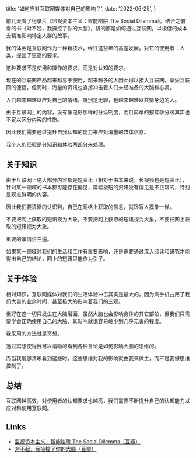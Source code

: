 
  title: '如何应对互联网媒体对自己的影响？',
  date: '2022-06-25',
}


前几天看了纪录片《监视资本主义：智能陷阱 The Social Dilemma》，结合之前看的书《对不起，我操控了你的大脑》，讲的都是如何通过互联网，以极低的成本去精准影响特定人群的故事。

我的体会是互联网作为一种新技术，经过这些年的高速发展，对它的使用者：人类，提出了更高的要求。

这种要求不是使用和操作的要求，而是对认知的要求。

现在的互联网产品越来越易于使用，越来越多的人因此得以接入互联网，享受互联网的便捷，但同时，海量的资讯也直接冲击着人们未经准备的大脑和心灵。

人们越来越难以应对自己的情绪，特别是无聊，也越来越难以共情身边的人。

由于互联网上的内容，没有像电影那样的分级制度，而且简单的按年龄分级其实也不足以区分内容的性质。

因此我们需要通过提升自我认知的能力来应对海量的媒体信息。

我个人的经验是分知识和体验两部分来处理。

## 关于知识

由于互联网上绝大部分内容都是短资讯（相对于书本来说，长视频也是短资讯），针对某一领域的书本都可能存在偏见，篇幅极短的资讯没有偏见是不正常的，特别是观点鲜明的内容。

因此我们要清晰的认识到，自己在网络上获取的信息，就跟盲人摸象一样。

不要把网上获取的短讯视为大象，不要把网上获取的短讯视为大象，不要把网上获取的短讯视为大象。

重要的事情讲三遍。

如果某一领域对我们的生活和工作有重要影响，还是需要通过深入阅读和研究才能得出自己的结论，网上的短讯只能作为引子。

## 关于体验

相对知识，互联网媒体对我们的生活体验冲击其实是最大的，因为刷手机占用了我们大量的业余时间，甚至极大的影响着我们的三观。

但好在这一切只发生在大脑层面，虽然大脑也会影响身体的其它部位，但我们只需要学会正确使用自己的大脑，其影响就很容易缩小到几乎无害的程度。

我采用的方法就是冥想。

通过冥想使得我可以清晰的看到各种言论是如何影响大脑的思维的。

而当我能够清晰看到这些时，这些思维对我的影响就由我来做主，而不是我被思维控制了。

## 总结

互联网越高效，对使用者的认知要求也越高，我们需要不断提升自己的认知能力以应对和使用互联网。

## Links

- [监视资本主义：智能陷阱 The Social Dilemma（豆瓣）](https://movie.douban.com/subject/34960008/)
- [对不起，我操控了你的大脑（豆瓣）](https://book.douban.com/subject/35264809/)
